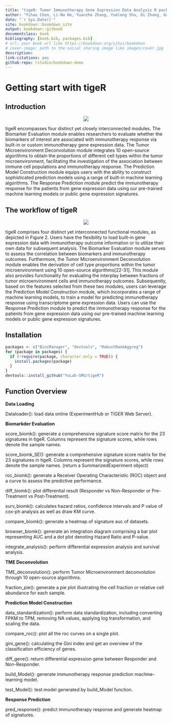 --- 
title: "tigeR: Tumor Immunotherapy Gene Expression Data Analysis R package"
author: "Yihao Chen, Li-Na He, Yuanzhe Zhang, Yuelong Shu, Di Zhang, Guangchuang Yu, Zhixiang Zuo"
date: "`r Sys.Date()`"
site: bookdown::bookdown_site
output: bookdown::gitbook
documentclass: book
bibliography: [book.bib, packages.bib]
# url: your book url like https://bookdown.org/yihui/bookdown
# cover-image: path to the social sharing image like images/cover.jpg
description:
link-citations: yes
github-repo: rstudio/bookdown-demo
---

# **Getting start with tigeR**{-}

## Introduction
<p align="center">
    <img src="./figs/logo.png">
</p>
tigeR encompasses four distinct yet closely interconnected modules. The Biomarker Evaluation module enables researchers to evaluate whether the biomarkers of interest are associated with immunotherapy response via built-in or custom immunotherapy gene expression data. The Tumor Microenvironment Deconvolution module integrates 10 open-source algorithms to obtain the proportions of different cell types within the tumor microenvironment, facilitating the investigation of the association between immune cell populations and immunotherapy response. The Prediction Model Construction module equips users with the ability to construct sophisticated prediction models using a range of built-in machine learning algorithms. The Response Prediction module predict the immunotherapy response for the patients from gene expression data using our pre-trained machine learning models or public gene expression signatures.

## The workflow of tigeR
<p align="center">
    <img src="./figs/Figure 2.png">
</p>
tigeR comprises four distinct yet interconnected functional modules, as depicted in Figure 2. Users have the flexibility to load built-in gene expression data with immunotherapy outcome information or to utilize their own data for subsequent analysis. The Biomarker Evaluation module serves to assess the correlation between biomarkers and immunotherapy outcomes. Furthermore, the Tumor Microenvironment Deconvolution module enables the derivation of cell type proportions within the tumor microenvironment using 10 open-source algorithms[22-31]. This module also provides functionality for evaluating the interplay between fractions of tumor microenvironment cells and immunotherapy outcomes. Subsequently, based on the features selected from these two modules, users can leverage the Prediction Model Construction module, which incorporates a range of machine learning models, to train a model for predicting immunotherapy response using transcriptome gene expression data. Users can use the Response Prediction module to predict the immunotherapy response for the patients from gene expression data using our pre-trained machine learning models or public gene expression signatures.

## Installation

```r
packages <- c("BiocManager", "devtools", "RobustRankAggreg")
for (package in packages) {
  if (!require(package, character.only = TRUE)) {
    install.packages(package)
  }
}
devtools::install_github("YuLab-SMU/tigeR")
```

## Function Overview

**Data Loading**

Dataloader(): load data online (ExperimentHub or TIGER Web Server).

**Biomarkder Evaluation**

score_biomk(): generate a comprehensive signature score matrix for the 23 signatures in tigeR. Columns represent the signature scores, while rows denote the sample names.

score_biomk_SE(): generate a comprehensive signature score matrix for the 23 signatures in tigeR. Columns represent the signature scores, while rows denote the sample names. (return a SummarizedExperiment object)

roc_biomk(): generate a Receiver Operating Characteristic (ROC) object and a curve to assess the predictive performance.

diff_biomk(): plot differential result (Responder vs Non-Responder or Pre-Treatment vs Post-Treatment).

surv_biomk(): calculates hazard ratios, confidence intervals and P value of cox-ph analysis as well as draw KM curve.

compare_biomk(): generate a heatmap of signature auc of datasets.

browser_biomk(): generate an integration diagram comprising a bar plot representing AUC and a dot plot denoting Hazard Ratio and P-value.

integrate_analysis(): perform differential expression analysis and survival analysis.

**TME Deconvolution**

TME_deconvolution(): perform Tumor Microenvironment deconvolution through 10 open-source algorithms.

fraction_pie(): generate a pie plot illustrating the cell fraction or relative cell abundance for each sample.

**Prediction Model Construction**

data_standardization(): perform data standardization, including converting FPKM to TPM, removing NA values, applying log transformation, and scaling the data.

compare_roc(): plot all the roc curves on a single plot.

gini_gene(): calculating the Gini index and get an overview of the classification efficiency of genes.

diff_gene(): return differential expression gene between Responder and Non-Responder.

build_Model(): generate immunotherapy response prediction machine-learning model.

test_Model(): test model generated by build_Model function.

**Response Prediction**

pred_response(): predict immunotherapy response and generate heatmap of signatures.
